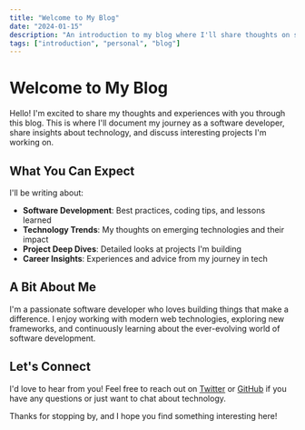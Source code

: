 ```yaml
---
title: "Welcome to My Blog"
date: "2024-01-15"
description: "An introduction to my blog where I'll share thoughts on software development, technology, and my journey as a developer."
tags: ["introduction", "personal", "blog"]
---
```


# Welcome to My Blog

Hello! I'm excited to share my thoughts and experiences with you through this blog. This is where I'll document my journey as a software developer, share insights about technology, and discuss interesting projects I'm working on.

## What You Can Expect

I'll be writing about:

- **Software Development**: Best practices, coding tips, and lessons learned
- **Technology Trends**: My thoughts on emerging technologies and their impact
- **Project Deep Dives**: Detailed looks at projects I'm building
- **Career Insights**: Experiences and advice from my journey in tech

## A Bit About Me

I'm a passionate software developer who loves building things that make a difference. I enjoy working with modern web technologies, exploring new frameworks, and continuously learning about the ever-evolving world of software development.

## Let's Connect

I'd love to hear from you! Feel free to reach out on [Twitter](https://x.com/abneribeiroo) or [GitHub](https://github.com/abneribeiroo) if you have any questions or just want to chat about technology.

Thanks for stopping by, and I hope you find something interesting here!